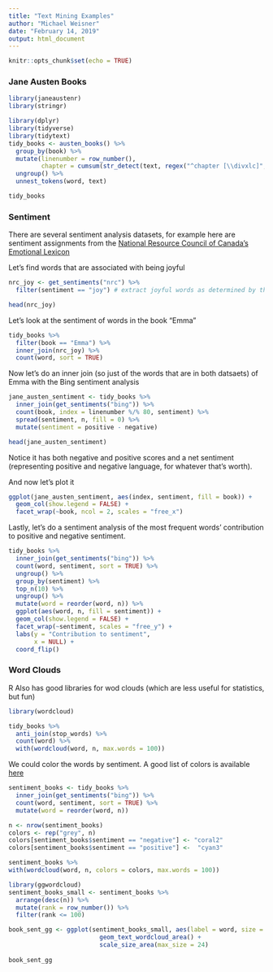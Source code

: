 ```yaml
---
title: "Text Mining Examples"
author: "Michael Weisner"
date: "February 14, 2019"
output: html_document
---
```


```r
knitr::opts_chunk$set(echo = TRUE)
```

### Jane Austen Books
```r
library(janeaustenr)
library(stringr)
```

```r
library(dplyr)
library(tidyverse)
library(tidytext)
tidy_books <- austen_books() %>%
  group_by(book) %>%
  mutate(linenumber = row_number(),
         chapter = cumsum(str_detect(text, regex("^chapter [\\divxlc]", ignore_case = TRUE)))) %>%
  ungroup() %>%
  unnest_tokens(word, text)

tidy_books
```

### Sentiment

There are several sentiment analysis datasets, for example here are sentiment assignments from the [National Resource Council of Canada's Emotional Lexicon](https://www.nrc-cnrc.gc.ca/eng/solutions/advisory/emotion_lexicons.html)

Let's find words that are associated with being joyful
```r
nrc_joy <- get_sentiments("nrc") %>% 
  filter(sentiment == "joy") # extract joyful words as determined by the nrc group

head(nrc_joy)
```

Let's look at the sentiment of words in the book "Emma"
```r
tidy_books %>%
  filter(book == "Emma") %>%
  inner_join(nrc_joy) %>%
  count(word, sort = TRUE)
```

Now let's do an inner join (so just of the words that are in both datsaets) of Emma with the Bing sentiment analysis
```r
jane_austen_sentiment <- tidy_books %>%
  inner_join(get_sentiments("bing")) %>%
  count(book, index = linenumber %/% 80, sentiment) %>%
  spread(sentiment, n, fill = 0) %>%
  mutate(sentiment = positive - negative)

head(jane_austen_sentiment)
```

Notice it has both negative and positive scores and a net sentiment (representing positive and negative language, for whatever that's worth).

And now let's plot it
```r
ggplot(jane_austen_sentiment, aes(index, sentiment, fill = book)) +
  geom_col(show.legend = FALSE) +
  facet_wrap(~book, ncol = 2, scales = "free_x")
```

Lastly, let's do a sentiment analysis of the most frequent words' contribution to positive and negative sentiment.
```r
tidy_books %>%
  inner_join(get_sentiments("bing")) %>%
  count(word, sentiment, sort = TRUE) %>%
  ungroup() %>%
  group_by(sentiment) %>%
  top_n(10) %>%
  ungroup() %>%
  mutate(word = reorder(word, n)) %>%
  ggplot(aes(word, n, fill = sentiment)) +
  geom_col(show.legend = FALSE) +
  facet_wrap(~sentiment, scales = "free_y") +
  labs(y = "Contribution to sentiment",
       x = NULL) +
  coord_flip()  
```


### Word Clouds
R Also has good libraries for wod clouds (which are less useful for statistics, but fun)
```r
library(wordcloud)

tidy_books %>%
  anti_join(stop_words) %>%
  count(word) %>%
  with(wordcloud(word, n, max.words = 100))
```

We could color the words by sentiment.
A good list of colors is available [here](http://www.stat.columbia.edu/~tzheng/files/Rcolor.pdf)
```r
sentiment_books <- tidy_books %>%
  inner_join(get_sentiments("bing")) %>%
  count(word, sentiment, sort = TRUE) %>%
  mutate(word = reorder(word, n))

n <- nrow(sentiment_books)
colors <- rep("grey", n)
colors[sentiment_books$sentiment == "negative"] <- "coral2"
colors[sentiment_books$sentiment == "positive"] <-  "cyan3"

sentiment_books %>%
with(wordcloud(word, n, colors = colors, max.words = 100))

library(ggwordcloud)
sentiment_books_small <- sentiment_books %>%
  arrange(desc(n)) %>%
  mutate(rank = row_number()) %>%
  filter(rank <= 100)

book_sent_gg <- ggplot(sentiment_books_small, aes(label = word, size = n, color = sentiment)) +
                         geom_text_wordcloud_area() +
                         scale_size_area(max_size = 24)
                       
book_sent_gg
```
